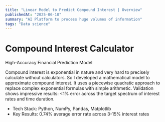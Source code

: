 ```yaml
---
title: "Linear Model to Predict Compound Interest | Overview"
publishedAt: "2025-06-10"
summary: "AI Platform to process huge volumes of information"
tags: "Data science"
---
```



# Compound Interest Calculator
High-Accuracy Financial Prediction Model

Compound interest is exponential in nature and very hard to precisely calculate without calculators. So I developed a mathematical model to approximate compound interest. It uses a piecewise quadratic approach to replace complex exponential formulas with simple arithmetic. Validation shows impressive results: <1% error across the target spectrum of interest rates and time duration.

- Tech Stack: Python, NumPy, Pandas, Matplotlib
- Key Results: 0.74% average error rate across 3-15% interest rates
